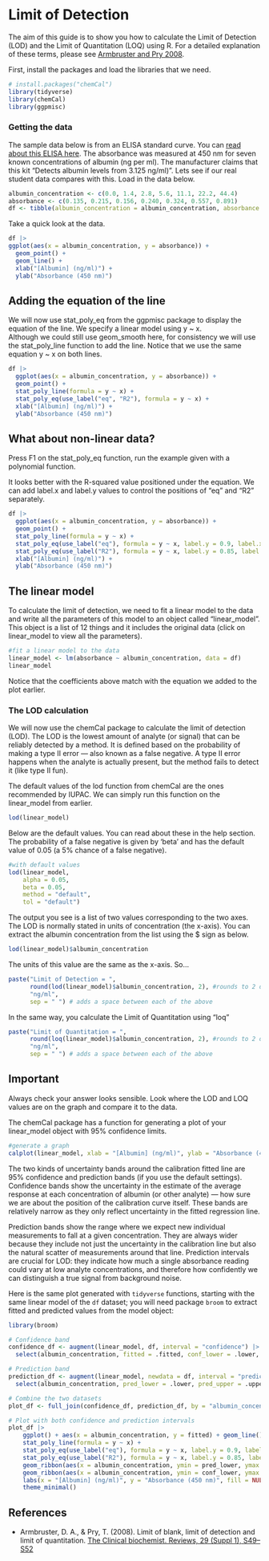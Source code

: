 # Limit of Detection

The aim of this guide is to show you how to calculate the Limit of Detection (LOD) and the Limit of Quantitation (LOQ) using R. For a detailed explanation of these terms, please see [Armbruster and Pry 2008](https://pmc.ncbi.nlm.nih.gov/articles/PMC2556583/#sec3).

First, install the packages and load the libraries that we need.

```r
# install.packages("chemCal")
library(tidyverse)
library(chemCal)
library(ggpmisc)

```

### Getting the data

The sample data below is from an ELISA standard curve. You can [read about this ELISA here](https://www.abcam.com/en-us/products/elisa-kits/human-albumin-elisa-kit-ab108788). The absorbance was measured at 450 nm for seven known concentrations of albumin (ng per ml). The manufacturer claims that this kit "Detects albumin levels from 3.125 ng/ml)". Lets see if our real student data compares with this. Load in the data below.

```r
albumin_concentration <- c(0.0, 1.4, 2.8, 5.6, 11.1, 22.2, 44.4)
absorbance <- c(0.135, 0.215, 0.156, 0.240, 0.324, 0.557, 0.891)
df <- tibble(albumin_concentration = albumin_concentration, absorbance = absorbance)
```

Take a quick look at the data. 

```r
df |> 
ggplot(aes(x = albumin_concentration, y = absorbance)) +
  geom_point() +
  geom_line() +
  xlab("[Albumin] (ng/ml)") +
  ylab("Absorbance (450 nm)")
```

## Adding the equation of the line

We will now use stat_poly_eq from the ggpmisc package to display the equation of the line. We specify a linear model using y ~ x.  
Although we could still use geom_smooth here, for consistency we will use the stat_poly_line function to add the line. Notice that we use the same equation y ~ x on both lines.

```r
df |> 
  ggplot(aes(x = albumin_concentration, y = absorbance)) +
  geom_point() +
  stat_poly_line(formula = y ~ x) +
  stat_poly_eq(use_label("eq", "R2"), formula = y ~ x) +
  xlab("[Albumin] (ng/ml)") +
  ylab("Absorbance (450 nm)")
```

::: callout-tip
## What about non-linear data?

Press F1 on the stat_poly_eq function, run the example given with a polynomial function.
:::

It looks better with the R-squared value positioned under the equation. We can add label.x and label.y values to control the positions of "eq" and "R2" separately.

```r
df |> 
  ggplot(aes(x = albumin_concentration, y = absorbance)) +
  geom_point() +
  stat_poly_line(formula = y ~ x) +
  stat_poly_eq(use_label("eq"), formula = y ~ x, label.y = 0.9, label.x = 0.05) +
  stat_poly_eq(use_label("R2"), formula = y ~ x, label.y = 0.85, label.x = 0.05)+
  xlab("[Albumin] (ng/ml)") +
  ylab("Absorbance (450 nm)")
```

## The linear model 
To calculate the limit of detection, we need to fit a linear model to the data and write all the parameters of this model to an object called "linear_model". This object is a list of 12 things and it includes the original data (click on linear_model to view all the parameters).


```r
#fit a linear model to the data
linear_model <- lm(absorbance ~ albumin_concentration, data = df)
linear_model
```

Notice that the coefficients above match with the equation we added to the plot earlier. 

### The LOD calculation

We will now use the chemCal package to calculate the limit of detection (LOD). The LOD is the lowest amount of analyte (or signal) that can be reliably detected by a method. It is defined based on the probability of making a type II error — also known as a false negative. A type II error happens when the analyte is actually present, but the method fails to detect it (like type II fun).

The default values of the lod function from chemCal are the ones recommended by IUPAC. We can simply run this function on the linear_model from earlier.

```r
lod(linear_model)
```

Below are the default values. You can read about these in the help section. The probability of a false negative is given by 'beta' and has the default value of 0.05 (a 5% chance of a false negative).

```r
#with default values
lod(linear_model, 
    alpha = 0.05,
    beta = 0.05,
    method = "default",
    tol = "default")
```

The output you see is a list of two values corresponding to the two axes. The LOD is normally stated in units of concentration (the x-axis). You can extract the albumin concentration from the list using the $ sign as below.

```r
lod(linear_model)$albumin_concentration
```

The units of this value are the same as the x-axis. So...

```r
paste("Limit of Detection = ", 
      round(lod(linear_model)$albumin_concentration, 2), #rounds to 2 d.p.
      "ng/ml",
      sep = " ") # adds a space between each of the above
```

In the same way, you calculate the Limit of Quantitation using "loq"

```r
paste("Limit of Quantitation = ", 
      round(loq(linear_model)$albumin_concentration, 2), #rounds to 2 d.p.
      "ng/ml",
      sep = " ") # adds a space between each of the above
```

::: {.callout-caution}
## Important
Always check your answer looks sensible. Look where the LOD and LOQ values are on the graph and compare it to the data. 
:::

The chemCal package has a function for generating a plot of your linear_model object with 95% confidence limits.

```r
#generate a graph
calplot(linear_model, xlab = "[Albumin] (ng/ml)", ylab = "Absorbance (450 nm)")
```
The two kinds of uncertainty bands around the calibration fitted line are 95% confidence and prediction bands (if you use the default settings). Confidence bands show the uncertainty in the estimate of the average response at each concentration of albumin (or other analyte) — how sure we are about the position of the calibration curve itself. These bands are relatively narrow as they only reflect uncertainty in the fitted regression line. 

Prediction bands show the range where we expect new individual measurements to fall at a given concentration. They are always wider because they include not just the uncertainty in the calibration line but also the natural scatter of measurements around that line. Prediction intervals are crucial for LOD: they indicate how much a single absorbance reading could vary at low analyte concentrations, and therefore how confidently we can distinguish a true signal from background noise.

Here is the same plot generated with `tidyverse` functions, starting with the same linear model of the `df` dataset; you will need package `broom` to extract fitted and predicted values from the model object:

```r
library(broom)

# Confidence band
confidence_df <- augment(linear_model, df, interval = "confidence") |>
  select(albumin_concentration, fitted = .fitted, conf_lower = .lower, conf_upper = .upper)

# Prediction band
prediction_df <- augment(linear_model, newdata = df, interval = "prediction") |>
  select(albumin_concentration, pred_lower = .lower, pred_upper = .upper)

# Combine the two datasets
plot_df <- full_join(confidence_df, prediction_df, by = "albumin_concentration")

# Plot with both confidence and prediction intervals
plot_df |>
	ggplot() + aes(x = albumin_concentration, y = fitted) + geom_line() +
	stat_poly_line(formula = y ~ x) +
	stat_poly_eq(use_label("eq"), formula = y ~ x, label.y = 0.9, label.x = 0.05) +
	stat_poly_eq(use_label("R2"), formula = y ~ x, label.y = 0.85, label.x = 0.05) +
	geom_ribbon(aes(x = albumin_concentration, ymin = pred_lower, ymax = pred_upper, fill = "Prediction (95%)"), alpha = 0.15) +
	geom_ribbon(aes(x = albumin_concentration, ymin = conf_lower, ymax = conf_upper, fill = "Confidence (95%)"), alpha = 0.15) +
	labs(x = "[Albumin] (ng/ml)", y = "Absorbance (450 nm)", fill = NULL) + 
	theme_minimal()
```


## References

- Armbruster, D. A., & Pry, T. (2008). Limit of blank, limit of detection and limit of quantitation. [The Clinical biochemist. Reviews, 29 (Suppl 1), S49–S52](https://pmc.ncbi.nlm.nih.gov/articles/PMC2556583/#sec3)
